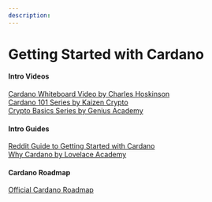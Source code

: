 ```yaml
---
description: 
---
```


# Getting Started with Cardano

#### Intro Videos

[Cardano Whiteboard Video by Charles Hoskinson](https://www.youtube.com/watch?v=Ja9D0kpksxw)  
[Cardano 101 Series by Kaizen Crypto](https://www.youtube.com/playlist?list=PLrbMFdXZnzoAwfxIVo-SQ_qEBCqbwuU6o)  
[Crypto Basics Series by Genius Academy](https://www.youtube.com/playlist?list=PL9Uhix-1Dfh7yJzg3ZWnIYuo7Ph15VRvN)

#### Intro Guides

[Reddit Guide to Getting Started with Cardano](https://www.reddit.com/r/cardano/comments/lnj5ne/getting_started_guide_a_newbies_guide_to_cardano/)  
[Why Cardano by Lovelace Academy](https://learn.lovelace.academy/getting-started/why-cardano/)

#### Cardano Roadmap

[Official Cardano Roadmap](https://roadmap.cardano.org/en/)  

